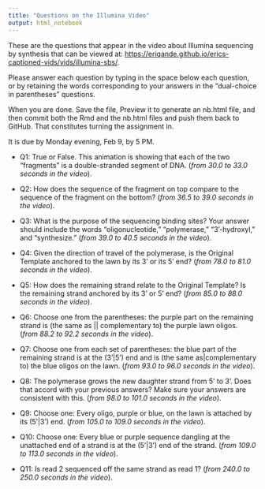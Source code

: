 ```yaml
---
title: "Questions on the Illumina Video"
output: html_notebook
---
```



These are the questions that appear in the video about Illumina sequencing by synthesis that
can be viewed at: [https://eriqande.github.io/erics-captioned-vids/vids/illumina-sbs/](https://eriqande.github.io/erics-captioned-vids/vids/illumina-sbs/).

Please answer each question by typing in the space below each question, or by retaining the words corresponding to
your answers in the "dual-choice in parentheses" questions.

When you are done.  Save the file, Preview it to generate an nb.html file, and then commit both the Rmd and
the nb.html files and push them back to GitHub.  That constitutes turning the assignment in.  

It is due by Monday evening, Feb 9, by 5 PM.


* Q1: True or False. This animation is showing that each of the two "fragments" is a double-stranded segment of DNA. (_from 30.0 to 33.0 seconds in the video_).



* Q2: How does the sequence of the fragment on top compare to the sequence of the fragment on the bottom? (_from 36.5 to 39.0 seconds in the video_).



* Q3: What is the purpose of the sequencing binding sites? Your answer should include the words "oligonucleotide," "polymerase," "3'-hydroxyl," and "synthesize." (_from 39.0 to 40.5 seconds in the video_).



* Q4: Given the direction of travel of the polymerase, is the Original Template anchored to the lawn by its 3' or its 5' end? (_from 78.0 to 81.0 seconds in the video_).



* Q5: How does the remaining strand relate to the Original Template? Is the remaining strand anchored by its 3' or 5' end? (_from 85.0 to 88.0 seconds in the video_).



* Q6: Choose one from the parentheses: the purple part on the remaining strand is (the same as || complementary to) the purple lawn oligos.  (_from 88.2 to 92.2 seconds in the video_).



* Q7: Choose one from each set of parentheses: the blue part of the remaining strand is at the (3'|5') end and is (the same as|complementary to) the blue oligos on the lawn.  (_from 93.0 to 96.0 seconds in the video_).



* Q8: The polymerase grows the new daughter strand from 5' to 3'.  Does that accord with your previous answers?  Make sure your answers are consistent with this. (_from 98.0 to 101.0 seconds in the video_).



* Q9: Choose one: Every oligo, purple or blue, on the lawn is attached by its (5'|3') end. (_from 105.0 to 109.0 seconds in the video_).



* Q10: Choose one: Every blue or purple sequence dangling at the unattached end of a strand is at the (5'|3') end of the strand. (_from 109.0 to 113.0 seconds in the video_).



* Q11: Is read 2 sequenced off the same strand as read 1? (_from 240.0 to 250.0 seconds in the video_).

